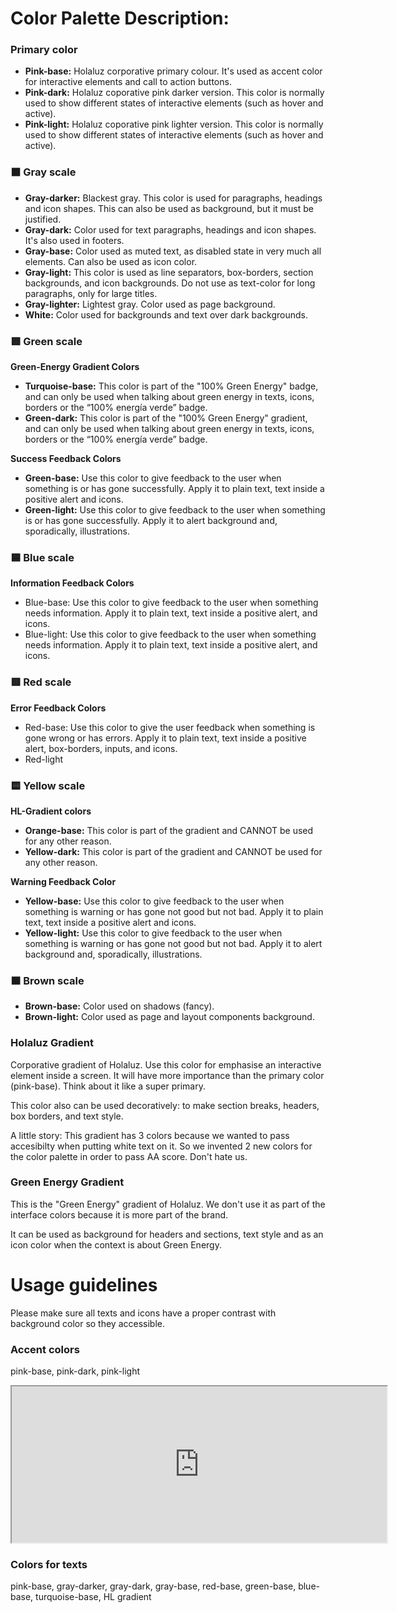 


<Meta title="Introduction/Color System" />

# Color Palette Description:


### Primary color

- **Pink-base:** Holaluz corporative primary colour. It's used as accent color for interactive elements and call to action buttons.
- **Pink-dark:** Holaluz coporative pink darker version. This color is normally used to show different states of interactive elements (such as hover and active).
- **Pink-light:** Holaluz coporative pink lighter version. This color is normally used to show different states of interactive elements (such as hover and active).

### ⬛️  Gray scale

- **Gray-darker:** Blackest gray. This color is used for paragraphs, headings and icon shapes. This can also be used as background, but it must be justified.
- **Gray-dark:** Color used for text paragraphs, headings and icon shapes. It's also used in footers.
- **Gray-base:** Color used as muted text, as disabled state in very much all elements. Can also be used as icon color.
- **Gray-light:** This color is used as line separators, box-borders, section backgrounds, and icon backgrounds. Do not use as text-color for long paragraphs, only for large titles.
- **Gray-lighter:** Lightest gray. Color used as page background.
- **White:** Color used for backgrounds and text over dark backgrounds.

### 🟩  Green scale

**Green-Energy Gradient Colors**

- **Turquoise-base:** This color is part of the "100% Green Energy" badge, and can only be used when talking about green energy in texts, icons, borders or the “100% energía verde” badge.
- **Green-dark:** This color is part of the "100% Green Energy" gradient, and can only be used when talking about green energy in texts, icons, borders or the “100% energía verde” badge.

**Success Feedback Colors**

- **Green-base:** Use this color to give feedback to the user when something is or has gone successfully. Apply it to plain text, text inside a positive alert and icons.
- **Green-light:** Use this color to give feedback to the user when something is or has gone successfully. Apply it to alert background and, sporadically, illustrations.

### 🟦  Blue scale

**Information Feedback Colors**

- Blue-base: Use this color to give feedback to the user when something needs information. Apply it to plain text, text inside a positive alert, and icons.
- Blue-light: Use this color to give feedback to the user when something needs information. Apply it to plain text, text inside a positive alert, and icons.

### 🟥  Red scale

**Error Feedback Colors**

- Red-base: Use this color to give the user feedback when something is gone wrong or has errors. Apply it to plain text, text inside a positive alert, box-borders, inputs, and icons.
- Red-light

### 🟨  Yellow scale

**HL-Gradient colors**

- **Orange-base:** This color is part of the gradient and CANNOT be used for any other reason.
- **Yellow-dark:** This color is part of the gradient and CANNOT be used for any other reason.

**Warning Feedback Color**

- **Yellow-base:** Use this color to give feedback to the user when something is warning or has gone not good but not bad. Apply it to plain text, text inside a positive alert and icons.
- **Yellow-light:** Use this color to give feedback to the user when something is warning or has gone not good but not bad. Apply it to alert background and, sporadically, illustrations.

### 🟫  Brown scale

- **Brown-base:** Color used on shadows (fancy).
- **Brown-light:** Color used as page and layout components background.

### Holaluz Gradient

Corporative gradient of Holaluz. Use this color for emphasise an interactive element inside a screen. It will have more importance than the primary color (pink-base). Think about it like a super primary.

This color also can be used decoratively: to make section breaks, headers, box borders, and text style.

A little story: This gradient has 3 colors because we wanted to pass accesibilty when putting white text on it. So we invented 2 new colors for the color palette in order to pass AA score. Don't hate us.

### Green Energy Gradient

This is the "Green Energy" gradient of Holaluz. We don't use it as part of the interface colors because it is more part of the brand.

It can be used as background for headers and sections, text style and as an icon color when the context is about Green Energy.







# Usage guidelines

Please make sure all texts and icons have a proper contrast with background color so they accessible.

### Accent colors

pink-base, pink-dark, pink-light
<iframe
    width='600'
    height='250'
    src='https://www.figma.com/embed?embed_host=share&url=https%3A%2F%2Fwww.figma.com%2Ffile%2F7RhweKibaUnxX6WYBl7zKW%2FDesign-System%3Fnode-id%3D5774%253A4337%20'>
</iframe>


### Colors for texts

pink-base, gray-darker, gray-dark, gray-base, red-base, green-base, blue-base, turquoise-base, HL gradient

